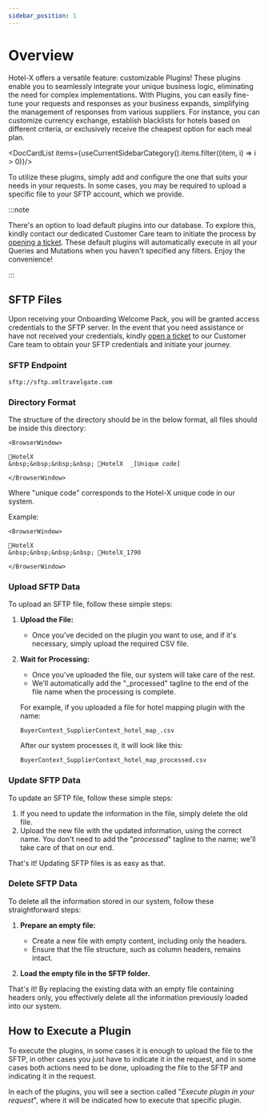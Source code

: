 ```yaml
---
sidebar_position: 1
---
```


# Overview

Hotel-X offers a versatile feature: customizable Plugins! These plugins enable you to seamlessly integrate your unique business logic, eliminating the need for complex implementations. With Plugins, you can easily fine-tune your requests and responses as your business expands, simplifying the management of responses from various suppliers.
For instance, you can customize currency exchange, establish blacklists for hotels based on different criteria, or exclusively receive the cheapest option for each meal plan.


<DocCardList items={useCurrentSidebarCategory().items.filter((item, i) => i > 0)}/>


To utilize these plugins, simply add and configure the one that suits your needs in your requests. In some cases, you may be required to upload a specific file to your SFTP account, which we provide.

:::note

There's an option to load default plugins into our database. To explore this, kindly contact our dedicated Customer Care team to initiate the process by [opening a ticket](https://app.travelgatex.com/tickets). These default plugins will automatically execute in all your Queries and Mutations when you haven't specified any filters. Enjoy the convenience!

:::


## SFTP Files

Upon receiving your Onboarding Welcome Pack, you will be granted access credentials to the SFTP server. In the event that you need assistance or have not received your credentials, kindly [open a ticket](https://app.travelgatex.com/tickets) to our Customer Care team to obtain your SFTP credentials and initiate your journey.

### SFTP Endpoint

```
sftp://sftp.xmltravelgate.com
```

### Directory Format

The structure of the directory should be in the below format, all files should be inside this directory:

```mdx-code-block
<BrowserWindow>

📁HotelX  
&nbsp;&nbsp;&nbsp;&nbsp; 📁HotelX  _[Unique code]

</BrowserWindow>
```

Where "unique code" corresponds to the Hotel-X unique code in our system.

Example: 

```mdx-code-block
<BrowserWindow>

📁HotelX  
&nbsp;&nbsp;&nbsp;&nbsp; 📁HotelX_1790

</BrowserWindow>
```

### Upload SFTP Data

To upload an SFTP file, follow these simple steps:

1. **Upload the File:**
   - Once you've decided on the plugin you want to use, and if it's necessary, simply upload the required CSV file.

2. **Wait for Processing:**
   - Once you've uploaded the file, our system will take care of the rest.
   - We'll automatically add the "_processed" tagline to the end of the file name when the processing is complete.

   For example, if you uploaded a file for hotel mapping plugin with the name:
   ```
   BuyerContext_SupplierContext_hotel_map_.csv
   ```

   After our system processes it, it will look like this:
   ```
   BuyerContext_SupplierContext_hotel_map_processed.csv
   ```

### Update SFTP Data

To update an SFTP file, follow these simple steps:

1. If you need to update the information in the file, simply delete the old file.
2. Upload the new file with the updated information, using the correct name. You don't need to add the "_processed_" tagline to the name; we'll take care of that on our end.

That's it! Updating SFTP files is as easy as that.


### Delete SFTP Data

To delete all the information stored in our system, follow these straightforward steps:

1. **Prepare an empty file:**
   - Create a new file with empty content, including only the headers.
   - Ensure that the file structure, such as column headers, remains intact.

2. **Load the empty file in the SFTP folder.**

That's it! By replacing the existing data with an empty file containing headers only, you effectively delete all the information previously loaded into our system.


## How to Execute a Plugin

To execute the plugins, in some cases it is enough to upload the file to the SFTP, in other cases you just have to indicate it in the request, and in some cases both actions need to be done, uploading the file to the SFTP and indicating it in the request.

In each of the plugins, you will see a section called "_Execute plugin in your request_", where it will be indicated how to execute that specific plugin.